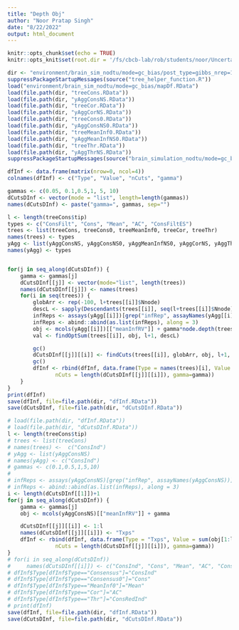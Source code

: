 ```yaml
---
title: "Depth Obj"
author: "Noor Pratap Singh"
date: "8/22/2022"
output: html_document
---
```


```r
knitr::opts_chunk$set(echo = TRUE)
knitr::opts_knit$set(root.dir = '/fs/cbcb-lab/rob/students/noor/Uncertainity/treeTerminusScripts')
```

```r
dir <- "environment/brain_sim_nodtu/mode=gc_bias/post_type=gibbs_nrep=100_tf=100/comp_trees"
suppressPackageStartupMessages(source("tree_helper_function.R"))
load("environment/brain_sim_nodtu/mode=gc_bias/mapDf.RData")
load(file.path(dir, "treeCons.RData"))
load(file.path(dir, "yAggConsNS.RData"))
load(file.path(dir, "treeCor.RData"))
load(file.path(dir, "yAggCorNS.RData"))
load(file.path(dir, "treeCons0.RData"))
load(file.path(dir, "yAggConsNS0.RData"))
load(file.path(dir, "treeMeanInf0.RData"))
load(file.path(dir, "yAggMeanInfNS0.RData"))
load(file.path(dir, "treeThr.RData"))
load(file.path(dir, "yAggThrNS.RData"))
suppressPackageStartupMessages(source("brain_simulation_nodtu/mode=gc_bias/post_type=gibbs_nrep=100_tf=100/tree_analysis/tree_filter.R"))
```

```r
dfInf <- data.frame(matrix(nrow=0, ncol=4))
colnames(dfInf) <- c("Type", "Value", "nCuts", "gamma")

gammas <- c(0.05, 0.1,0.5,1, 5, 10)
dCutsDInf <- vector(mode = "list", length=length(gammas))
names(dCutsDInf) <- paste("gamma=", gammas, sep="")

l <- length(treeCons$tip)
types <- c("ConsFilt", "Cons", "Mean", "AC", "ConsFiltES")
trees <- list(treeCons, treeCons0, treeMeanInf0, treeCor, treeThr)
names(trees) <- types
yAgg <- list(yAggConsNS, yAggConsNS0, yAggMeanInfNS0, yAggCorNS, yAggThrNS)
names(yAgg) <- types


for(j in seq_along(dCutsDInf)) {
    gamma <- gammas[j]
    dCutsDInf[[j]] <- vector(mode="list", length(trees))
    names(dCutsDInf[[j]]) <- names(trees)
    for(i in seq(trees)) {
        globArr <- rep(-100, l+trees[[i]]$Nnode)
        descL <- sapply(Descendants(trees[[i]], seq(l+trees[[i]]$Nnode)), length)
        infReps <- assays(yAgg[[i]])[grep("infRep", assayNames(yAgg[[i]]))]
        infReps <- abind::abind(as.list(infReps), along = 3)
        obj <- mcols(yAgg[[i]])[["meanInfRV"]] + gamma*node.depth(trees[[i]],2)
        val <- findOptSum(trees[[i]], obj, l+1, descL)

        gc()
        dCutsDInf[[j]][[i]] <- findCuts(trees[[i]], globArr, obj, l+1, descL)
        gc()
        dfInf <- rbind(dfInf, data.frame(Type = names(trees)[i], Value = val,
               nCuts = length(dCutsDInf[[j]][[i]]), gamma=gamma))
    }
}
print(dfInf)
save(dfInf, file=file.path(dir, "dfInf.RData"))
save(dCutsDInf, file=file.path(dir, "dCutsDInf.RData"))
```

```r
# load(file.path(dir, "dfInf.RData"))
# load(file.path(dir, "dCutsDInf.RData"))
l <- length(treeCons$tip)
# trees <- list(treeCons)
# names(trees) <-  c("ConsInd")
# yAgg <- list(yAggConsNS)
# names(yAgg) <- c("ConsInd")
# gammas <- c(0.1,0.5,1,5,10)
# 
# infReps <- assays(yAggConsNS)[grep("infRep", assayNames(yAggConsNS))]
# infReps <- abind::abind(as.list(infReps), along = 3)
i <- length(dCutsDInf[[1]])+1
for(j in seq_along(dCutsDInf)) {
    gamma <- gammas[j]
    obj <- mcols(yAggConsNS)[["meanInfRV"]] + gamma

    dCutsDInf[[j]][[i]] <- 1:l
    names(dCutsDInf[[j]][[i]]) <- "Txps"
    dfInf <- rbind(dfInf, data.frame(Type = "Txps", Value = sum(obj[1:l]),
               nCuts = length(dCutsDInf[[j]][[i]]), gamma=gamma))
}
# for(i in seq_along(dCutsDInf))
#     names(dCutsDInf[[i]]) <- c("ConsInd", "Cons", "Mean", "AC", "ConsRedInd", "Txps")
# dfInf$Type[dfInf$Type=="Consensus"]="ConsInd"
# dfInf$Type[dfInf$Type=="Consensus0"]="Cons"
# dfInf$Type[dfInf$Type=="MeanInf0"]="Mean"
# dfInf$Type[dfInf$Type=="Cor"]="AC"
# dfInf$Type[dfInf$Type=="Thr"]="ConsRedInd"
# print(dfInf)
save(dfInf, file=file.path(dir, "dfInf.RData"))
save(dCutsDInf, file=file.path(dir, "dCutsDInf.RData"))
```